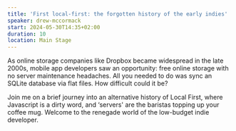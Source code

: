 ```yaml
---
title: 'First local-first: the forgotten history of the early indies'
speaker: drew-mccormack
start: 2024-05-30T14:35+02:00
duration: 10
location: Main Stage
---
```


As online storage companies like Dropbox became widespread in the late 2000s, mobile app developers saw an opportunity: free online storage with no server maintenance headaches. All you needed to do was sync an SQLite database via flat files. How difficult could it be?

Join me on a brief journey into an alternative history of Local First, where Javascript is a dirty word, and ‘servers' are the baristas topping up your coffee mug. Welcome to the renegade world of the low-budget indie developer.
